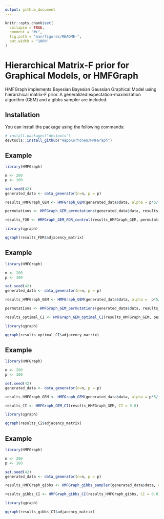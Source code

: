 ```yaml
---
output: github_document
---
```


<!-- README.md is generated from README.Rmd. Please edit that file -->

```r
knitr::opts_chunk$set(
  collapse = TRUE,
  comment = "#>",
  fig.path = "man/figures/README-",
  out.width = "100%"
)
```

# Hierarchical Matrix-F prior for Graphical Models, or HMFGraph

<!-- badges: start -->
<!-- badges: end -->

HMFGraph implements Bayesian Bayesian Gaussian Graphical Model using hierarchical matrix-F prior. A generalized expectation-maximization algorithm (GEM) and a gibbs sampler are included.

## Installation

You can install the package using the following commands:

``` r
# install.packages("devtools")
devtools::install_github("AapoKorhonen/HMFGraph")
```

## Example



```r
library(HMFGraph)

n <- 200
p <- 100

set.seed(42)
generated_data <- data_generator(n=n, p = p)

results_HMFGraph_GEM <- HMFGraph_GEM(generated_data$data, alpha = p*5/(p*5+n), beta=0.9)

permutations <- HMFGraph_GEM_permutations(generated_data$data, results_HMFGraph_GEM, number_of_permutations = 100, parallel = F)

results_FDR <- HMFGraph_GEM_FDR_control(results_HMFGraph_GEM, permutations, target_FDR = 0.2)

library(qgraph)

qgraph(results_FDR$adjacency_matrix)

```




## Example



```r
library(HMFGraph)

n <- 200
p <- 100

set.seed(42)
generated_data <- data_generator(n=n, p = p)

results_HMFGraph_GEM <- HMFGraph_GEM(generated_data$data, alpha =  p*5/(p*5+n), beta=0.9)

permutations <- HMFGraph_GEM_permutations(generated_data$data, results_HMFGraph_GEM, number_of_permutations = 100, parallel = F)

results_optimal_CI <- HMFGraph_GEM_optimal_CI(results_HMFGraph_GEM, permutations, expected_connections = 100)

library(qgraph)

qgraph(results_optimal_CI$adjacency_matrix)

```


## Example



```r
library(HMFGraph)

n <- 200
p <- 100

set.seed(42)
generated_data <- data_generator(n=n, p = p)

results_HMFGraph_GEM <- HMFGraph_GEM(generated_data$data, alpha = p*5/(p*5+n), beta=0.9)

results_CI <- HMFGraph_GEM_CI(results_HMFGraph_GEM, CI = 0.8)

library(qgraph)

qgraph(results_CI$adjacency_matrix)

```



## Example



```r
library(HMFGraph)

n <- 200
p <- 100

set.seed(42)
generated_data <- data_generator(n=n, p = p)

results_HMFGraph_gibbs <- HMFGraph_gibbs_sampler(generated_data$data, alpha = p*5/(p*5+n), beta=0.9, iters = 5000, burn_in = 1000)

results_gibbs_CI <- HMFGraph_gibbs_CI(results_HMFGraph_gibbs, CI = 0.8)

library(qgraph)

qgraph(results_gibbs_CI$adjacency_matrix)

```